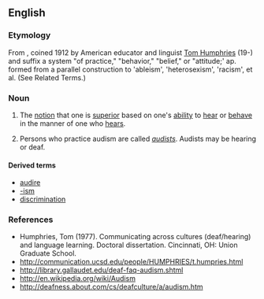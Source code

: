 ==English==
{{wikipedia}}

===Etymology===
From {{etyl|la}} {{term|audire|lang=la}}, coined 1912 by American educator and linguist [[w:Tom Humphries|Tom Humphries]] (19-) and {{term|sc=Grek|-ισμός|tr=-ismos|lang=el}} suffix a system "of practice," "behavior," "belief," or "attitude;' ap. formed from a parallel construction to 'ableism', 'heterosexism', 'racism', et al. (See Related Terms.)

===Noun===
{{en-noun}}

# {{contextdiscrimination}} The [[notion]] that one is [[superior]] based on one's [[ability]] to [[hear]] or [[behave]] in the manner of one who [[hears]].
# {{context|discrimination}} Persons who practice audism are called ''[[audists]]''. Audists may be hearing or deaf.

====Derived terms====
* [[audire]]
* [[-ism]]
* [[discrimination]]

===References===
* Humphries, Tom (1977). Communicating across cultures (deaf/hearing) and language learning. Doctoral dissertation. Cincinnati, OH: Union Graduate School.
* http://communication.ucsd.edu/people/HUMPHRIES/t.humpries.html
* http://library.gallaudet.edu/deaf-faq-audism.shtml
* http://en.wikipedia.org/wiki/Audism
* http://deafness.about.com/cs/deafculture/a/audism.htm